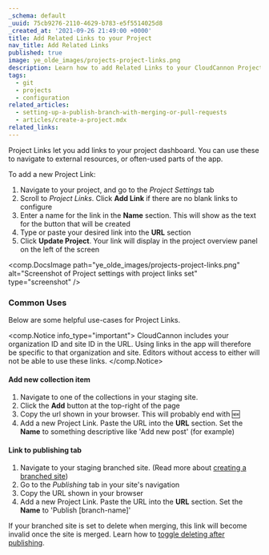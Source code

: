 ```yaml
---
_schema: default
_uuid: 75cb9276-2110-4629-b783-e5f5514025d8
_created_at: '2021-09-26 21:49:00 +0000'
title: Add Related Links to your Project
nav_title: Add Related Links
published: true
image: ye_olde_images/projects-project-links.png
description: Learn how to add Related Links to your CloudCannon Project page.
tags:
  - git
  - projects
  - configuration
related_articles:
  - setting-up-a-publish-branch-with-merging-or-pull-requests
  - articles/create-a-project.mdx
related_links:
---
```

Project Links let you add links to your project dashboard. You can use these to navigate to external resources, or often-used parts of the app.

To add a new Project Link:

1. Navigate to your project, and go to the *Project Settings* tab
2. Scroll to *Project Links*. Click **Add Link** if there are no blank links to configure
3. Enter a name for the link in the **Name** section. This will show as the text for the button that will be created
4. Type or paste your desired link into the **URL** section
5. Click **Update Project**. Your link will display in the project overview panel on the left of the screen

<comp.DocsImage path="ye_olde_images/projects-project-links.png" alt="Screenshot of Project settings with project links set" type="screenshot" />

### Common Uses
Below are some helpful use-cases for Project Links.

<comp.Notice info_type="important">
  CloudCannon includes your organization ID and site ID in the URL. Using links in the app will therefore be specific to that organization and site. Editors without access to either will not be able to use these links.
</comp.Notice>

#### Add new collection item
1. Navigate to one of the collections in your staging site.
2. Click the **Add** button at the top-right of the page
3. Copy the url shown in your browser. This will probably end with 🆕
4. Add a new Project Link. Paste the URL into the **URL** section. Set the **Name** to something descriptive like 'Add new post' (for example)

#### Link to publishing tab
1. Navigate to your staging branched site. (Read more about [creating a branched site](/documentation/articles/enabling-editor-branching-with-projects/#branching))
2. Go to the *Publishing* tab in your site's navigation
3. Copy the URL shown in your browser
4. Add a new Project Link. Paste the URL into the **URL** section. Set the **Name** to 'Publish \[branch-name\]'

If your branched site is set to delete when merging, this link will become invalid once the site is merged. Learn how to [toggle deleting after publishing](/documentation/articles/setting-up-a-publish-branch-with-merging-or-pull-requests/#delete-after-publish).
